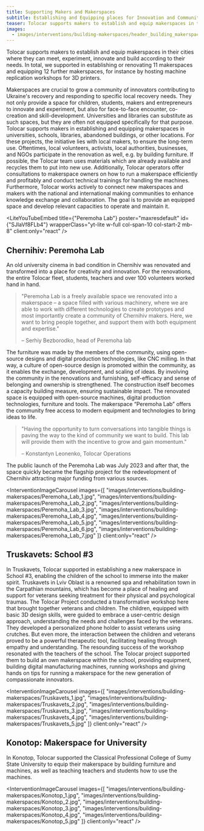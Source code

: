 ```yaml
---
title: Supporting Makers and Makerspaces
subtitle: Establishing and Equipping places for Innovation and Community
teaser: Tolocar supports makers to establish and equip makerspaces in their cities where they can meet, experiment, innovate and build according to their needs. In total, we supported in establishing or renovating 11 makerspaces and equipping 12 further makerspaces, for instance by hosting machine replication workshops for 3D printers.
images:
  - images/interventions/building-makerspaces/header_building_makerspaces.jpg
---
```


Tolocar supports makers to establish and equip makerspaces in their cities where they can meet, experiment, innovate and build according to their needs. In total, we supported in establishing or renovating 11 makerspaces and equipping 12 further makerspaces, for instance by hosting machine replication workshops for 3D printers. 

Makerspaces are crucial to grow a community of innovators contributing to Ukraine's recovery and responding to specific local recovery needs. They not only provide a space for children, students, makers and entrepreneurs to innovate and experiment, but also for face-to-face encounter, co-creation and skill-development. Universities and libraries can substitute as such spaces, but they are often not equipped specifically for that purpose. Tolocar supports makers in establishing and equipping makerspaces in universities, schools, libraries, abandoned buildings, or other locations.
For these projects, the initiative lies with local makers, to ensure the long-term use. Oftentimes, local volunteers, activists, local authorities, businesses, and NGOs participate in the renovation as well, e.g. by building furniture. If possible, the Tolocar team uses materials which are already available and recycles them to put into new use. Additionally, Tolocar operators offer consultations to makerspace owners on how to run a makerspace efficiently and profitably and conduct technical trainings for handling the machines. Furthermore, Tolocar works actively to connect new makerspaces and makers with the national and international making communities to enhance knowledge exchange and collaboration.
The goal is to provide an equipped space and develop relevant capacities to operate and maintain it. 

<LiteYouTubeEmbed
  title={"Peremoha Lab"}
  poster="maxresdefault"
  id={"SJlaVf8FLb4"}
  wrapperClass="yt-lite w-full col-span-10 col-start-2 mb-8"
  client:only="react"
/>

## Chernihiv: Peremoha Lab
An old university cinema in bad condition in Chernihiv was renovated and transformed into a place for creativity and innovation. For the renovations, the entire Tolocar fleet, students, teachers and over 100 volunteers worked hand in hand. 

> "Peremoha Lab is a freely available space we renovated into a makerspace – a space filled with various machinery, where we are able to work with different technologies to create prototypes and most importantly create a community of Chernihiv makers. Here, we want to bring people together, and support them with both equipment and expertise."
> 
> – Serhiy Bezborodko, head of Peremoha lab

The furniture was made by the members of the community, using open-source designs and digital production technologies, like CNC milling. In that way, a culture of open-source design is promoted within the community, as it enables the exchange, development, and scaling of ideas. By involving the community in the renovations and furnishing, self-efficacy and sense of belonging and ownership is strengthened. The construction itself becomes a capacity building measure, ensuring sustainable impact. The renovated space is equipped with open-source machines, digital production technologies, furniture and tools. The makerspace “Peremoha Lab” offers the community free access to modern equipment and technologies to bring ideas to life.

> "Having the opportunity to turn conversations into tangible things is paving the way to the kind of community we want to build. This lab will provide them with the incentive to grow and gain momentum."
> 
> – Konstantyn Leonenko, Tolocar Operations

The public launch of the Peremoha Lab was July 2023 and after that, the space quickly became the flagship project for the redevelopment of Chernihiv attracting major funding from various sources.


<InterventionImageCarousel
  images={[
    "images/interventions/building-makerspaces/Peremoha_Lab_1.jpg",
    "images/interventions/building-makerspaces/Peremoha_Lab_2.jpg",
    "images/interventions/building-makerspaces/Peremoha_Lab_3.jpg",
    "images/interventions/building-makerspaces/Peremoha_Lab_4.jpg",
    "images/interventions/building-makerspaces/Peremoha_Lab_5.jpg",
    "images/interventions/building-makerspaces/Peremoha_Lab_6.jpg",
    "images/interventions/building-makerspaces/Peremoha_Lab_7.jpg"
  ]}
  client:only="react"
/>


## Truskavets: School #3
In Truskavets, Tolocar supported in establishing a new makerspace in School #3, enabling the children of the school to immerse into the maker spirit. Truskavets in Lviv Oblast is a renowned spa and rehabilitation town in the Carpathian mountains, which has become a place of healing and support for veterans seeking treatment for their physical and psychological traumas. The Tolocar Project conducted a transformative workshop here that brought together veterans and children. The children, equipped with basic 3D design skills, were guided to embrace a user-centric design approach, understanding the needs and challenges faced by the veterans. They developed a personalized phone holder to assist veterans using crutches. But even more,  the interaction between the children and veterans proved to be a powerful therapeutic tool, facilitating healing through empathy and understanding. The resounding success of the workshop resonated with the teachers of the school. The Tolocar project supported them to build an own makerspace within the school, providing equipment, building digital manufacturing machines, running workshops and giving hands on tips for running a makerspace for the new generation of compassionate innovators.

<InterventionImageCarousel
  images={[
    "images/interventions/building-makerspaces/Truskavets_1.jpg",
    "images/interventions/building-makerspaces/Truskavets_2.jpg",
    "images/interventions/building-makerspaces/Truskavets_3.jpg",
    "images/interventions/building-makerspaces/Truskavets_4.jpg",
    "images/interventions/building-makerspaces/Truskavets_5.jpg"
  ]}
  client:only="react"
/>

## Konotop: Makerspace for University
In Konotop, Tolocar supported the Classical Professional College of Sumy State University to equip their makerspace by building furniture and machines, as well as teaching teachers and students how to use the machines. 


<InterventionImageCarousel
  images={[
    "images/interventions/building-makerspaces/Konotop_1.jpg",
    "images/interventions/building-makerspaces/Konotop_2.jpg",
    "images/interventions/building-makerspaces/Konotop_3.jpg",
    "images/interventions/building-makerspaces/Konotop_4.jpg",
    "images/interventions/building-makerspaces/Konotop_5.jpg"
  ]}
  client:only="react"
/>